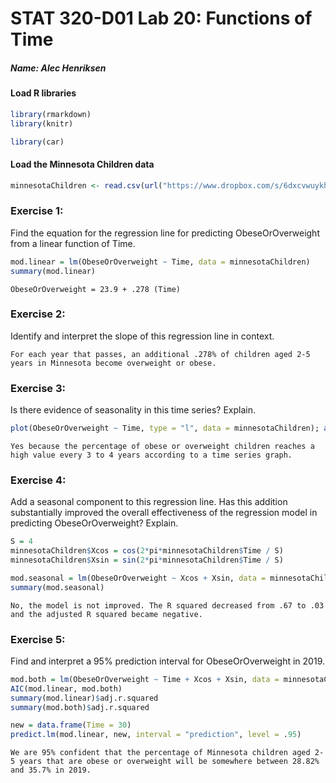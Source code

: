 <!-- INSTRUCTION: This is the template you will use to type up your responses to the exercises. To produce a document that you can print out and turn in just click on Knit HTML above. All you need to do to complete the lab is to type up your BRIEF answers and the R code (when necessary) in the spaces provided below. -->

STAT 320-D01 Lab 20: Functions of Time
========================================================

##### Name: Alec Henriksen


#### Load R libraries
```{r warning=FALSE, message=FALSE}
library(rmarkdown)
library(knitr)

library(car)
```


#### Load the Minnesota Children data
```{r}
minnesotaChildren <- read.csv(url("https://www.dropbox.com/s/6dxcvwuykhv2x8x/minnesotaChildren.csv?dl=1"))
```


### Exercise 1:
Find the equation for the regression line for predicting ObeseOrOverweight from a linear function of Time.
```{r}
mod.linear = lm(ObeseOrOverweight ~ Time, data = minnesotaChildren)
summary(mod.linear)
```
```
ObeseOrOverweight = 23.9 + .278 (Time)
```


### Exercise 2:
Identify and interpret the slope of this regression line in context.
```
For each year that passes, an additional .278% of children aged 2-5 years in Minnesota become overweight or obese.
```


### Exercise 3:
Is there evidence of seasonality in this time series? Explain.
```{r}
plot(ObeseOrOverweight ~ Time, type = "l", data = minnesotaChildren); abline(mod.linear)


```
```
Yes because the percentage of obese or overweight children reaches a high value every 3 to 4 years according to a time series graph.
```


### Exercise 4:
Add a seasonal component to this regression line. Has this addition substantially improved the overall effectiveness of the regression model in predicting ObeseOrOverweight? Explain.
```{r}
S = 4
minnesotaChildren$Xcos = cos(2*pi*minnesotaChildren$Time / S)
minnesotaChildren$Xsin = sin(2*pi*minnesotaChildren$Time / S)

mod.seasonal = lm(ObeseOrOverweight ~ Xcos + Xsin, data = minnesotaChildren)
summary(mod.seasonal)
```
```
No, the model is not improved. The R squared decreased from .67 to .03 and the adjusted R squared became negative.
```


### Exercise 5:
Find and interpret a 95% prediction interval for ObeseOrOverweight in 2019.
```{r}
mod.both = lm(ObeseOrOverweight ~ Time + Xcos + Xsin, data = minnesotaChildren)
AIC(mod.linear, mod.both)
summary(mod.linear)$adj.r.squared
summary(mod.both)$adj.r.squared

new = data.frame(Time = 30)
predict.lm(mod.linear, new, interval = "prediction", level = .95)
```
```
We are 95% confident that the percentage of Minnesota children aged 2-5 years that are obese or overweight will be somewhere between 28.82% and 35.7% in 2019.
```